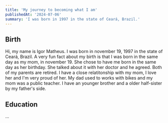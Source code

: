 ```yaml
---
title: 'My journey to becoming what I am'
publishedAt: '2024-07-06'
summary: 'I was born in 1997 in the state of Ceará, Brazil.'
---
```

## Birth
Hi, my name is Igor Matheus. I was born in november 19, 1997 in the state of Ceará, Brazil.
A very fun fact about my birth is that I was born in the same day as my mom, in november 19. 
She chose to have me born in the same day as her birthday. She talked about it with her doctor and he agreed.
Both of my parents are retired. I have a close relatitonship with my mom, I love her and I'm very proud of her.
My dad used to works with bikes and my mom was a public teacher. 
I have an younger brother and a older half-sister by my father's side.

## Education
...